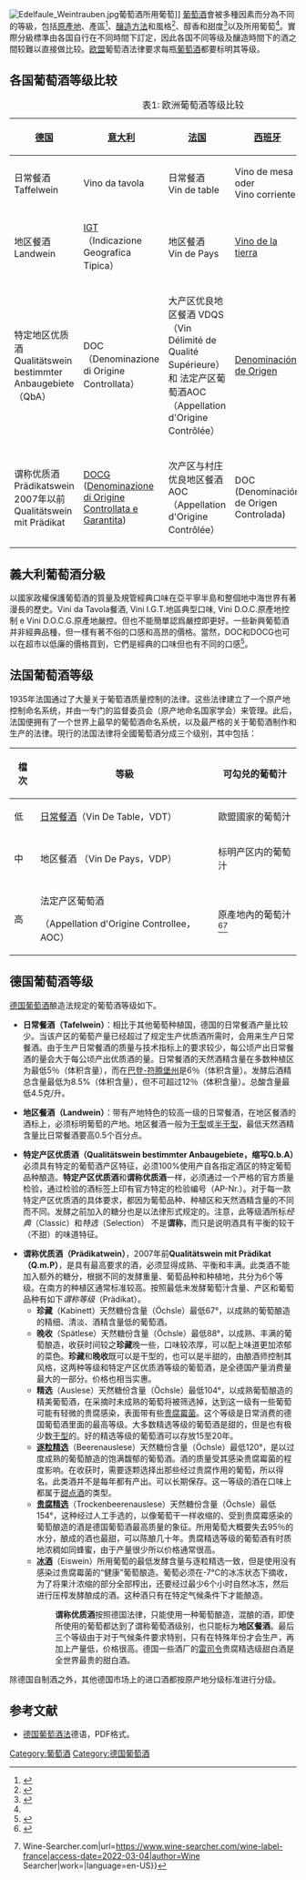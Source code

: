 {{noteTA
|G1=DE
|G2=Landkreis
|G3=FR
|1=zh-tw:麗絲玲;zh-cn:雷司令;
|2=zh-tw:莫澤河;zh-cn:摩泽尔河;
|3=zh-tw:品質;zh-cn:质量;
|4=zh-tw:乾;zh-cn:干;
|5=zh-tw:特優;zh-cn:谓称;
}}

[[File:Edelfaule_Weintrauben.jpg|thumb]]葡萄酒所用葡萄]]
[[葡萄酒|葡萄酒]]會被多種因素而分為不同的等級，包括[[原產地名稱保護|原產地]]、產區<ref name=":0">{{Cite web|title=Wine Classification - by Region or by Wine Type?|url=https://wineintro.com/regions/classification.html|access-date=2022-03-04|author=Wine Intro|language=en-US}}</ref>、[[酿酒|釀造方法]]和風格<ref>{{Cite book|title=Wine Style: Using Your Senses To Explore And Enjoy Wine|url=https://archive.org/details/winestyleusingyo0000ewin|last=Ewing-Mulligan &|first=M.|publisher=Wiley Publishing|year=2005|isbn=0-7645-4453-5|last2=McCarthy|first2=E.}}</ref>、醇香和甜度<ref>{{Cite book|title=The Oxford Companion to Wine|url=https://archive.org/details/oxfordcompaniont00janc|last=Robinson|first=J.|publisher=Oxford University Press|year=2006|isbn=0-19-860990-6|pages=[https://archive.org/details/oxfordcompaniont00janc/page/752 752] - 753}}</ref>以及所用葡萄<ref name=":0" />。實際分級標準由各国自行在不同時間下訂定，因此各国不同等级及釀造時間下的酒之間较難以直接做比较。[[欧盟|欧盟]]葡萄酒法律要求每瓶[[葡萄酒|葡萄酒]]都要标明其等级。

== 各国葡萄酒等级比较 ==
{| class="prettytable" style="font-size: 12px;width: auto;"
|+ 表1: 欧洲葡萄酒等级比较
|-
! valign="top" | [[德国|德国]]
! valign="top" | [[意大利|意大利]]
! valign="top" | [[法国|法国]]
! valign="top" | [[西班牙|西班牙]]
! valign="top" | [[葡萄牙|葡萄牙]]
|-
| valign="top" | 日常餐酒 <br />Taffelwein
| valign="top" | Vino da tavola
| valign="top" | 日常餐酒 <br />Vin de table
| valign="top" | Vino de mesa oder <br /> Vino corriente
| valign="top" | Vinho do mesa
|-
| valign="top" | 地区餐酒 <br />Landwein
| valign="top" | [[Indicazione_Geografica_Tipica|IGT]] <br /> （Indicazione Geografica Tipica）
| valign="top" | 地区餐酒 <br />Vin de Pays
| valign="top" | [[Vino_de_la_tierra|Vino de la tierra]]
| valign="top" | Vinho regional
|-
| valign="top" | 特定地区优质酒 <br /> Qualitätswein bestimmter Anbaugebiete <br />（QbA）
| valign="top" | DOC <br /> （Denominazione di Origine Controllata）
| valign="top" | 大产区优良地区餐酒 VDQS <br /> （Vin Délimité de Qualité Supérieure）<br /> 和  法定产区葡萄酒AOC <br />（Appellation d'Origine Contrôlée）
| valign="top" | [[D.O.|Denominación de Origen]]
| valign="top" | VQPRD <br />(Vinhos de Qualidade Produzidos em Região Determinada)
|-
| valign="top" | 谓称优质酒 Prädikatswein <br /> 2007年以前 Qualitätswein mit Prädikat
| valign="top" | [[DOCG|DOCG]] <br />([[Denominazione_di_Origine_Controllata_e_Garantita|Denominazione di Origine Controllata e Garantita]])
| valign="top" | 次产区与村庄优良地区餐酒 AOC <br /> （Appellation d'Origine Contrôlée）
| valign="top" | DOC <br /> (Denominación de Origen Controlada)
| valign="top" | DOC <br /> (Denominação de Origem Controlada)
|}

== 義大利葡萄酒分級 ==
以國家政權保護葡萄酒的質量及規管經典口味在亞平寧半島和整個地中海世界有著漫長的歷史。Vini da Tavola餐酒, Vini I.G.T.地區典型口味, Vini D.O.C.原產地控制 e Vini D.O.C.G.原產地嚴控。但也不能簡單認爲嚴控即更好。一些新興葡萄酒并非經典品種，但一樣有著不俗的口感和高昂的價格。當然，DOC和DOCG也可以在超市以低廉的價格買到，它們是經典的口味但也有不同的口感<ref>{{cite web |title=Classificazione vini DOC DOCG IGT VDT |url=https://vinovini.it/classificazione-vini/}}</ref>。

==法国葡萄酒等级==
1935年法国通过了大量关于葡萄酒质量控制的法律。这些法律建立了一个原产地控制命名系统，并由一专门的监督委员会（原产地命名国家学会）来管理。此后，法国便拥有了一个世界上最早的葡萄酒命名系统，以及最严格的关于葡萄酒制作和生产的法律。現行的法国法律将全國葡萄酒分成三个级别，其中包括：
{| class="wikitable"
|+
!檔次
!等級
!可勾兑的葡萄汁
|-
|低
|[[日常餐酒|日常餐酒]]（Vin De Table，VDT）
|歐盟國家的葡萄汁
|-
|中
|地区餐酒
（Vin De Pays，VDP）
|标明产区内的葡萄汁
|-
|高
|法定产区葡萄酒

（Appellation d'Origine Controllee，AOC）
|原產地內的葡萄汁<ref>{{Cite web|title=法国美食 - 法国葡萄酒的等级和产地|url=https://www.rfi.fr/cn/%E6%B3%95%E5%9B%BD/20160325-%E6%B3%95%E5%9B%BD%E8%91%A1%E8%90%84%E9%85%92%E7%9A%84%E7%AD%89%E7%BA%A7%E5%92%8C%E4%BA%A7%E5%9C%B0|access-date=2022-03-04|date=2016-03-25|work=RFI - 法国国际广播电台|language=zh-Hans}}</ref><ref>{{Cite web|title=French Wine Label Information {{!}} Wine-Searcher.com|url=https://www.wine-searcher.com/wine-label-france|access-date=2022-03-04|author=Wine Searcher|work=|language=en-US}}</ref>
|}

==德国葡萄酒等级==
[[德国|德国]][[葡萄酒|葡萄酒]]酿造法规定的葡萄酒等级如下。
*'''日常餐酒（Tafelwein）'''：相比于其他葡萄种植国，德国的日常餐酒产量比较少。当该产区的葡萄产量已经超过了规定生产优质酒所需时，会用来生产日常餐酒。由于生产日常餐酒的质量与技术指标上的要求较少，每公顷产出日常餐酒的量会大于每公顷产出优质酒的量。日常餐酒的天然酒精含量在多数种植区为最低5％（体积含量），而在[[巴登-符腾堡州|巴登-符腾堡州]]是6％（体积含量）。发酵后酒精总含量最低为8.5%（体积含量），但不可超过12％（体积含量）。总酸含量最低4.5克/升。

*'''地区餐酒（Landwein）'''：带有产地特色的较高一级的日常餐酒，在地区餐酒的酒标上，必须标明葡萄的产地。地区餐酒一般为[[葡萄酒|干型]]或[[葡萄酒|半干型]]，最低天然酒精含量比日常餐酒要高0.5个百分点。

*'''特定产区优质酒（Qualitätswein bestimmter Anbaugebiete，缩写Q.b.A）'''必须具有特定的葡萄酒产区特征，必须100%使用产自各指定酒区的特定葡萄品种酿造。'''特定产区优质酒'''和'''谓称优质酒'''一样，必须通过一个严格的官方质量检验，通过检验的酒标签上印有官方特定的检验编号（AP-Nr.）。对于每一款特定产区优质酒的具体要求，都因为葡萄品种、种植区和天然酒精含量的不同而不同。发酵之前加入的糖分也是以法律形式规定的。注意，此等级酒所标''经典''（Classic）和''特选''（Selection） 不是'''谓称'''，而只是说明酒具有平衡的较干（不甜）的味道特征。

*'''谓称优质酒（Prädikatwein）'''，2007年前'''Qualitätswein mit Prädikat（Q.m.P）'''，是具有最高要求的酒，必须显得成熟、平衡和丰满。此类酒不能加入额外的糖分，根据不同的发酵重量、葡萄品种和种植地，共分为6个等级。在南方的种植区通常标准较高。按照最低未发酵葡萄汁含量、产区和葡萄品种有如下''谓称等级''（Prädikat）。
**'''珍藏'''（Kabinett）天然糖份含量（Öchsle）最低67°，以成熟的葡萄酿造的精细、清淡、酒精含量低的葡萄酒。
**'''晚收'''（Spätlese）天然糖份含量（Öchsle）最低88°，以成熟、丰满的葡萄酿造，收获时间较之'''珍藏'''晚一些，口味较浓厚，可以配上味道更加浓郁的菜色。'''珍藏'''和'''晚收'''既可以是干型的，也可以是半甜的，由酿酒师控制其风格，这两种等级和特定产区优质酒等级的葡萄酒，是全德国产量消费量最大的一部分。价格也相当实惠。
**'''精选'''（Auslese）天然糖份含量（Öchsle）最低104°，以成熟葡萄酿造的精美葡萄酒，在采摘时未成熟的葡萄将被筛选掉，达到这一级有一些葡萄可能有轻微的贵腐感染，表面带有些[[贵腐霉菌|贵腐霉菌]]。这个等级是日常消费的德国葡萄酒里面的最高等级。大多数精选等级的葡萄酒是甜的，但是也有极少数[[干葡萄酒|干型]]的。好的精选等级的葡萄酒可以存放15至20年。
**'''[[逐粒精选|逐粒精选]]'''（Beerenauslese）天然糖份含量（Öchsle）最低120°，是以过度成熟的葡萄酿造的饱满馥郁的葡萄酒。酒的质量受其感染贵腐霉菌的程度影响。在收获时，需要逐颗选择出那些经过贵腐作用的葡萄，所以得名。此类酒并不是每年都有产出。可以长期保存。这一等级的酒在口味上都属于[[甜点酒|甜点酒]]的类型。
**'''[[贵腐精选|贵腐精选]]'''（Trockenbeerenauslese）天然糖份含量（Öchsle）最低154°，这种经过人工手选的，以像葡萄干一样收缩的、受到贵腐霉感染的葡萄酿造的酒是德国葡萄酒最高质量的象征。所用葡萄大概要失去95％的水分，酿成的酒也最甜，可以陈酿几十年。贵腐精选等级的葡萄酒有时质地浓稠如同蜂蜜，由于产量很少所以价格通常很高。
**'''[[冰酒|冰酒]]'''（Eiswein）所用葡萄的最低发酵含量与逐粒精选一致，但是使用没有感染过贵腐霉菌的“健康”葡萄酿造。葡萄必须在-7°C的冰冻状态下摘收，为了将果汁浓缩的部分全部榨出，还要经过最少6个小时自然冰冻，然后进行压榨发酵酿成的酒。这种酒只有在特定气候条件下才能酿造。
:: '''谓称优质酒'''按照德国法律，只能使用一种葡萄酿造，混酿的酒，即使所使用的葡萄都达到了谓称葡萄酒级别，也只能标为'''地区餐酒'''。最后三个等级由于对于气候条件要求特别，只有在特殊年份才会生产，再加上产量低，价格很高。德国一些酒厂的[[雷司令|雷司令]]贵腐精选级甜白酒是全世界最贵的甜白酒。

除德国自制酒之外，其他德国市场上的进口酒都按原产地分级标准进行分级。

==参考文献==
<div class="references-small">
*[http://bundesrecht.juris.de/bundesrecht/weing_1994/gesamt.pdf 德国葡萄酒法]德语，PDF格式。
</div>
[[Category:葡萄酒|Category:葡萄酒]]
[[Category:德国葡萄酒|Category:德国葡萄酒]]